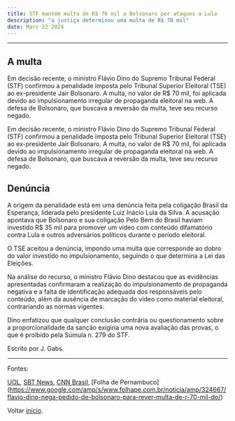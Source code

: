 ```yaml
---
title: STF mantém multa de R$ 70 mil a Bolsonaro por ataques a Lula
description: "a justiça determinou uma multa de R$ 70 mil"
date: Marc 22 2024
---
```


---

## A multa

Em decisão recente, o ministro Flávio Dino do Supremo Tribunal Federal <br/>(STF)
confirmou a penalidade imposta pelo Tribunal Superior Eleitoral (TSE)<br/>ao ex-presidente Jair Bolsonaro. A multa, no valor de R$ 70 mil, foi aplicada devido ao impulsionamento irregular de propaganda eleitoral na web. A defesa de Bolsonaro, que buscava a reversão da multa, teve seu recurso negado.

Em decisão recente, o ministro Flávio Dino do Supremo Tribunal Federal (STF) confirmou a penalidade imposta pelo Tribunal Superior Eleitoral (TSE) ao ex-presidente Jair Bolsonaro. A multa, no valor de R$ 70 mil, foi aplicada devido ao impulsionamento irregular de propaganda eleitoral na web. A defesa de Bolsonaro, que buscava a reversão da multa, teve seu recurso negado.

## Denúncia 

A origem da penalidade está em uma denúncia feita pela coligação Brasil da Esperança, liderada pelo presidente Luiz Inácio Lula da Silva. A acusação apontava que Bolsonaro e sua coligação Pelo Bem do Brasil haviam investido R$ 35 mil para promover um vídeo com conteúdo difamatório contra Lula e outros adversários políticos durante o período eleitoral.

O TSE aceitou a denúncia, impondo uma multa que corresponde ao dobro do valor investido no impulsionamento, seguindo o que determina a Lei das Eleições.

Na análise do recurso, o ministro Flávio Dino destacou que as evidências apresentadas confirmaram a realização do impulsionamento de propaganda negativa e a falta de identificação adequada dos responsáveis pelo conteúdo, além da ausência de marcação do vídeo como material eleitoral, contrariando as normas vigentes.

Dino enfatizou que qualquer conclusão contrária ou questionamento sobre a proporcionalidade da sanção exigiria uma nova avaliação das provas, o que é proibido pela Súmula n. 279 do STF.

Escrito por J. Gabs.

---

Fontes:

[UOL](https://noticias.uol.com.br/politica/ultimas-noticias/2024/03/21/dino-nega-recurso-de-bolsonaro-contra-multa-de-r-70-mil-imposta-pelo-tse.htm), [SBT News](https://sbtnews.sbt.com.br/noticia/justica/dino-nega-recurso-de-bolsonaro-contra-multa-aplicada-pelo-tse-por-ataques-a-lula), [CNN Brasil](https://www.cnnbrasil.com.br/politica/dino-nega-recurso-de-bolsonaro-contra-multa-aplicada-pelo-tse/), [Folha de Pernambuco] (https://www.google.com/amp/s/www.folhape.com.br/noticia/amp/324667/flavio-dino-nega-pedido-de-bolsonaro-para-rever-multa-de-r-70-mil-do/)

Voltar [início](/).
